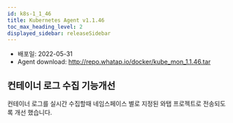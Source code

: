```yaml
---
id: k8s-1_1_46
title: Kubernetes Agent v1.1.46
toc_max_heading_level: 2
displayed_sidebar: releaseSidebar
---
```



* 배포일: 2022-05-31
* Agent download: http://repo.whatap.io/docker/kube_mon_1.1.46.tar

## 컨테이너 로그 수집 기능개선

컨테이너 로그를 실시간 수집할때 네임스페이스 별로 지정된 와탭 프로젝트로 전송되도록 개선 했습니다.
